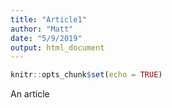 ```yaml
---
title: "Article1"
author: "Matt"
date: "5/9/2019"
output: html_document
---
```


```r
knitr::opts_chunk$set(echo = TRUE)
```

An article
